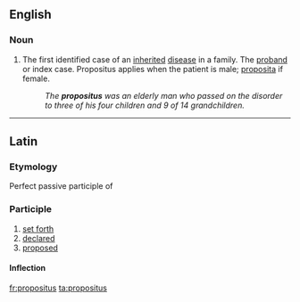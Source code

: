 ==English==

===Noun===
{{en-noun|es}}

# The first identified case of an [[inherited]] [[disease]] in a family. The [[proband]] or index case. Propositus applies when the patient is male; [[proposita]] if female.
#: ''The '''propositus''' was an elderly man who passed on the disorder to three of his four children and 9 of 14 grandchildren.''

----

==Latin==

===Etymology===
Perfect passive participle of {{m|la|prōpōnō}}

===Participle===
{{la-perfect participle|proposit|prōposit}}

# [[set forth]]
# [[declared]]
# [[proposed]]

====Inflection====
{{la-decl-1&2|prōposit}}

[[fr:propositus]]
[[ta:propositus]]
